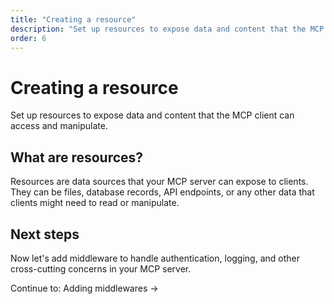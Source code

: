 ```yaml
---
title: "Creating a resource"
description: "Set up resources to expose data and content that the MCP client can access and manipulate."
order: 6
---
```


# Creating a resource

Set up resources to expose data and content that the MCP client can access and manipulate.

## What are resources?

Resources are data sources that your MCP server can expose to clients. They can be files, database records, API endpoints, or any other data that clients might need to read or manipulate.

## Next steps

Now let's add middleware to handle authentication, logging, and other cross-cutting concerns in your MCP server.

<ContinueLink href="/learn/adding-middlewares">
  Continue to: Adding middlewares →
</ContinueLink>
